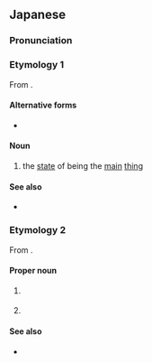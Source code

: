 ==Japanese==
{{DEFAULTSORT:めいん}}
{{swp|lang=ja}}

===Pronunciation===
{{ja-pron|acc=1}}

===Etymology 1===
From {{bor|ja|en|main}}.

====Alternative forms====
* {{ja-r|メーン}}

====Noun====
{{ja-noun}}

# {{lb|ja|attributive|anglicism}} the [[state]] of being the [[main]] [[thing]]
#:{{ja-usex|'''メイン''' [[イベント]]|the '''main''' event}}

====See also====
* {{ja-r|メインディッシュ|メイン ディッシュ|[[main dish]]}}

===Etymology 2===
From {{bor|ja|en|Maine}}.

====Proper noun====
{{ja-pos|proper}}

# {{place|ja|state|c/US|t=Maine}}
#: {{ja-usex|メイン州|^メイン-しゅう|the State of Maine}}
# {{place|ja|river|s/Maine|c/US}}

====See also====
* {{ja-r|^メーヌ}}